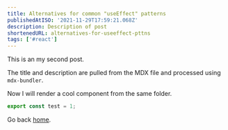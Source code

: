 ```yaml
---
title: Alternatives for common "useEffect" patterns
publishedAtISO: '2021-11-29T17:59:21.068Z'
description: Description of post
shortenedURL: alternatives-for-useeffect-pttns
tags: ['#react']
---
```



This is an my second post.

The title and description are pulled from the MDX file and processed using `mdx-bundler`.

Now I will render a cool component from the same folder.

<Cool />

```typescript
export const test = 1;
```

Go back [home](/).
